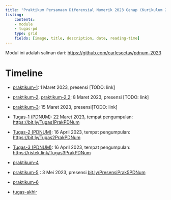 ```yaml
---
title: "Praktikum Persamaan Diferensial Numerik 2023 Genap (Kurikulum 2020)"
listing: 
    contents:
    - module
    - tugas-pd
    type: grid
    fields: [image, title, description, date, reading-time]
---
```


Modul ini adalah salinan dari: [https://github.com/carlesoctav/pdnum-2023](https://github.com/carlesoctav/pdnum-2023)

# Timeline

- [praktikum-1](module/week-01.qmd): 1 Maret 2023, presensi [TODO: link]
- [praktikum-2](module/week-02.qmd), [praktikum-2.2](module/week-02p2.qmd): 8 Maret 2023, presensi [TODO: link]
- [praktikum-3](module/week-03.qmd): 15 Maret 2023, presensi[TODO: link]

- [Tugas-1 (PDNUM)]((tugas-pd/tugas-01.qmd)): 22 Maret 2023, tempat pengumpulan: [https://bit.ly/Tugas1PrakPDNum](https://bit.ly/Tugas1PrakPDNum)

- [Tugas-2 (PDNUM)](tugas-pd/tugas-02.ipynb): 16 April 2023, tempat pengumpulan: [https://bit.ly/Tugas2PrakPDNum](https://bit.ly/Tugas2PrakPDNum) 

- [Tugas-3 (PDNUM)](tugas-pd/tugas-03.qmd): 16 April 2023, tempat pengumpulan: [https://ristek.link/Tugas3PrakPDNum](https://ristek.link/Tugas3PrakPDNum)

- [praktikum-4](module/week-04.ipynb)

- [praktikum-5](module/week-05.ipynb) : 3 Mei 2023, presensi  [bit.ly/PresensiPrak5PDNum](https://bit.ly/PresensiPrak5PDNum)

- [praktikum-6](module/week-06.qmd)

- [tugas-akhir](tugas-pd/tugas-akhir.qmd)